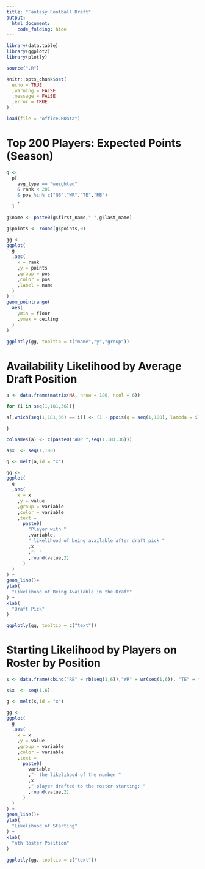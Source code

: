 ---
title: "Fantasy Football Draft"
output: 
  html_document:
    code_folding: hide
---

```{r global, warning = FALSE, message = FALSE}

library(data.table)
library(ggplot2)
library(plotly)

source(".R")

knitr::opts_chunk$set(
  echo = TRUE
  ,warning = FALSE
  ,message = FALSE
  ,error = TRUE
)

```

```{r data_pull}

load(file = "office.RData")

```

# Top 200 Players: Expected Points (Season) 

```{r}

g <- 
  p[
    avg_type == "weighted"
    & rank < 201
    & pos %in% c("QB","WR","TE","RB")
    ,
  ]

g$name <- paste0(g$first_name," ",g$last_name)

g$points <- round(g$points,0)

gg <-
ggplot(
  g
  ,aes(
    x = rank
    ,y = points
    ,group = pos
    ,color = pos
    ,label = name
  )
) + 
geom_pointrange(
  aes(
    ymin = floor
    ,ymax = ceiling
  )
) 

ggplotly(gg, tooltip = c("name","y","group"))

```




# Availability Likelihood by Average Draft Position

```{r}


a <- data.frame(matrix(NA, nrow = 180, ncol = 6))

for (i in seq(1,181,36)){

a[,which(seq(1,181,36) == i)] <- (1 - ppois(q = seq(1,180), lambda = i))

}

colnames(a) <- c(paste0("ADP ",seq(1,181,36)))

a$x  <- seq(1,180)

g <- melt(a,id = "x")

gg <-
ggplot(
  g
  ,aes(
    x = x
    ,y = value
    ,group = variable
    ,color = variable
    ,text = 
      paste0(
        "Player with "
        ,variable,
        " likelihood of being available after draft pick "
        ,x
        ,": "
        ,round(value,2)
      )
  )
) + 
geom_line()+
ylab(
  "Likelihood of Being Available in the Draft"
) +
xlab(
  "Draft Pick"
)  

ggplotly(gg, tooltip = c("text"))

```


# Starting Likelihood by Players on Roster by Position

```{r}


s <- data.frame(cbind("RB" = rb(seq(1,6)),"WR" = wr(seq(1,6)), "TE" = te(seq(1,6)), "QB" = qb(seq(1,6))))

s$x  <- seq(1,6)

g <- melt(s,id = "x")

gg <-
ggplot(
  g
  ,aes(
    x = x
    ,y = value
    ,group = variable
    ,color = variable
    ,text = 
      paste0(
        variable
        ,"- the likelihood of the number "
        ,x
        ," player drafted to the roster starting: "
        ,round(value,2)
      )
  )
) + 
geom_line()+
ylab(
  "Likelihood of Starting"
) +
xlab(
  "nth Roster Position"
)  

ggplotly(gg, tooltip = c("text"))

```

